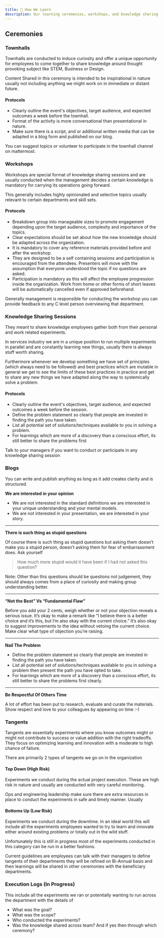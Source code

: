```yaml
---
title: 📖 How We Learn
description: Our learning ceremonies, workshops, and knowledge sharing methods.
---
```



## Ceremonies

### Townhalls

Townhalls are conducted to induce curiosity and offer a unique opportunity for employees to come together to share knowledge around thought provoking subject like STEM, Business or Design.

Content Shared in this ceremony is intended to be inspirational in nature usually not including anything we might work on in immediate or distant future. 

#### Protocols

* Clearly outline the event's objectives, target audience, and expected outcomes a week before the townhall.
* Format of the activity is more conversational than presentational in nature.
* Make sure there is a script, and or additional written media that can be adapted in a blog form and published on our blog.


<Aside type="tip" title="Townhall">
You can suggest topics or volunteer to participate in the townhall channel on mattermost.
</Aside>

### Workshops

Workshops are special format of knowledge sharing sessions and are usually conducted when the management decides a certain knowledge is mandatory for carrying its operations going forward.

This generally includes highly opinionated and selective topics usually relevant to certain departments and skill sets.

#### Protocols

* Breakdown group into manageable sizes to promote engagement depending upon the target audience, complexity and importance of the topics.
* Clear expectations should be set about how the new knowledge should be adapted across the organization.
* It is mandatory to cover any reference materials provided before and after the workshop.
* They are designed to be a self containing sessions and participation is encouraged from the attendees. Presenters will move with the assumption that everyone understood the topic if no questions are asked.
* Participation is mandatory as this will affect the employee progression inside the organization. Work from home or other forms of short leaves will be automatically cancelled even if approved beforehand.


<Aside title="Workshop Conductors">
Generally management is responsible for conducting the workshop you can provide feedback to any C level person overviewing that department.
</Aside>


### Knowledge Sharing Sessions

They meant to share knowledge employees gather both from their personal and work related experiments. 

In services industry we are in a unique position to run multiple experiments in parallel and are constantly learning new things, usually there is always stuff worth sharing. 

Furthermore whenever we develop something we have set of principles (which always need to be followed) and best practices which are mutable in general we get to see the limits of these best practices in practice and get to share any new things we have adapted along the way to systemically solve a problem.

#### Protocols

* Clearly outline the event's objectives, target audience, and expected outcomes a week before the session.
* Define the problem statement so clearly that people are invested in finding the path you have taken.
* List all potential set of solutions/techniques available to you in solving a problem.
* For learnings which are more of a discovery than a conscious effort, its still better to share the problems first




<Aside type="tip" title="Participation Tips">
Talk to your managers if you want to conduct or participate in any knowledge sharing session
</Aside>


### Blogs

You can write and publish anything as long as it add creates clarity and is structured.



<Aside type="note" title="Mannerisms for Above Ceremonies">



 **We are interested in your opinion**

* We are not interested in the standard definitions we are interested in your unique understanding and your mental models.
* We are not interested in your presentation, we are interested in your story.

--- 

**There is such thing as stupid questions**

Of course there is such thing as stupid questions but asking them doesn’t make you a stupid person, doesn’t asking them for fear of embarrassment does. Ask yourself

> How much more stupid would it have been if I had not asked this question?

Note: Other than this questions should be questions not judgement, they should always comes from a place of curiosity and making group understanding better.

--- 

**“Not the Best” Vs “Fundamental Flaw”**

Before you add your 2 cents, weigh whether or not your objection reveals a serious issue. It’s okay to make a remark like “I believe there is a better choice and it’s this, but I’m also okay with the current choice.” It’s also okay to suggest improvements to the idea without vetoing the current choice. Make clear what type of objection you’re raising.


--- 

**Nail The Problem**

* Define the problem statement so clearly that people are invested in finding the path you have taken.
* List all potential set of solutions/techniques available to you in solving a problem then present the path you have opted to take.
* For learnings which are more of a discovery than a conscious effort, its still better to share the problems first clearly.

---

**Be Respectful Of Others Time**

A lot of effort has been put to research, evaluate and curate the materials. Show respect and love to your colleagues by appearing on time :-)

</Aside>

### Tangents

Tangents are essentially experiments where you know outcomes might or might not contribute to success or value addition with the right tradeoffs. They focus on optimizing learning and innovation with a moderate to high chance of failure.

There are primarily 2 types of tangents we go on in the organization

#### Top Down (High Risk)

Experiments we conduct during the actual project execution. These are high risk in nature and usually are conducted with very careful monitoring. 

Ops and engineering leadership make sure there are extra resources in place to conduct the experiments in safe and timely manner. Usually 

#### Bottoms Up (Low Risk)

Experiments we conduct during the downtime. In an ideal world this will include all the experiments employees wanted to try to learn and innovate either around existing problems or totally out in the wild stuff. 

Unfortunately this is still in progress most of the experiments conducted in this category can be run in a better fashions.


<Aside type="tip" title="Tangents">
Current guidelines are employees can talk with their managers to define tangents of their departments they will be refined on Bi-Annual basis and then learnings will be shared in other ceremonies with the beneficiary departments.

</Aside>

### Execution Logs (In Progress)

This include all the experiments we ran or potentially wanting to run across the department with the details of 

* What was the goal?
* What was the scope?
* Who conducted the experiments?
* Was the knowledge shared across team? And if yes then through which ceremony?
